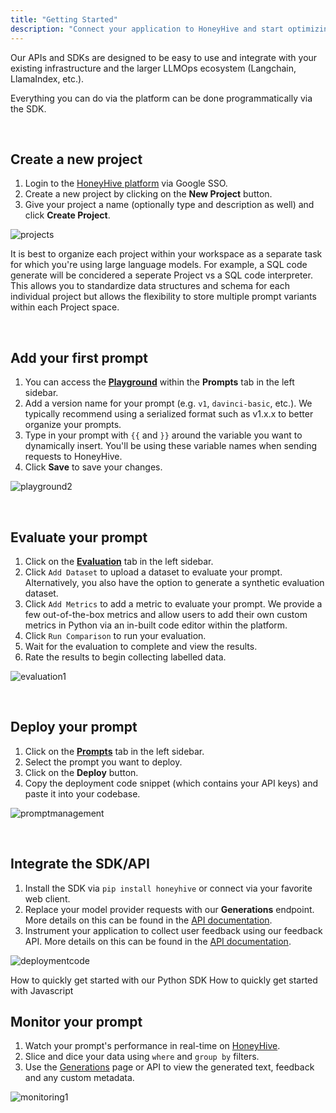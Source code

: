 ```yaml
---
title: "Getting Started"
description: "Connect your application to HoneyHive and start optimizing your prompts and models."
---
```


Our APIs and SDKs are designed to be easy to use and integrate with your existing infrastructure and the larger LLMOps ecosystem (Langchain, LlamaIndex, etc.). 

<Tip>Everything you can do via the platform can be done programmatically via the SDK.</Tip>

<br />

## Create a new project

1. Login to the [HoneyHive platform](https://app.honeyhive.ai) via Google SSO.
2. Create a new project by clicking on the **New Project** button.
3. Give your project a name (optionally type and description as well) and click **Create Project**.

![projects](/images/projects.png)

It is best to organize each project within your workspace as a separate task for which you're using large language models. For example, a SQL code generate will be concidered a seperate Project vs a SQL code interpreter. This allows you to standardize data structures and schema for each individual project but allows the flexibility to store multiple prompt variants within each Project space.

<br />

## Add your first prompt

1. You can access the [**Playground**](https://app.honeyhive.ai/playground) within the **Prompts** tab in the left sidebar.
2. Add a version name for your prompt (e.g. `v1`, `davinci-basic`, etc.). We typically recommend using a serialized format such as v1.x.x to better organize your prompts.
3. Type in your prompt with `{{` and `}}` around the variable you want to dynamically insert. You'll be using these variable names when sending requests to HoneyHive.
4. Click **Save** to save your changes.

![playground2](/images/playground2.png)

<br />

## Evaluate your prompt

1. Click on the [**Evaluation**](https://app.honeyhive.ai/evaluate) tab in the left sidebar.
2. Click `Add Dataset` to upload a dataset to evaluate your prompt. Alternatively, you also have the option to generate a synthetic evaluation dataset.
3. Click `Add Metrics` to add a metric to evaluate your prompt. We provide a few out-of-the-box metrics and allow users to add their own custom metrics in Python via an in-built code editor within the platform.
4. Click `Run Comparison` to run your evaluation.
5. Wait for the evaluation to complete and view the results.
6. Rate the results to begin collecting labelled data.

![evaluation1](/images/evaluation1.png)

<br />

## Deploy your prompt

1. Click on the [**Prompts**](https://app.honeyhive.ai/prompts) tab in the left sidebar.
2. Select the prompt you want to deploy.
3. Click on the **Deploy** button.
4. Copy the deployment code snippet (which contains your API keys) and paste it into your codebase.

![promptmanagement](/images/promptmanagement.png)

<br />

## Integrate the SDK/API

1. Install the SDK via `pip install honeyhive` or connect via your favorite web client.
2. Replace your model provider requests with our **Generations** endpoint. More details on this can be found in the [API documentation](/api-reference/generations).
3. Instrument your application to collect user feedback using our feedback API. More details on this can be found in the [API documentation](/api-reference/feedback).

![deploymentcode](/images/deploymentcode.png)

<CardGroup>
  <Card title="Python Quickstart" icon="rectangle-terminal" href="/quickstart/completions">
    How to quickly get started with our Python SDK
  </Card>
  <Card title="Javascript Quickstart" icon="rectangle-terminal" href="/js-quickstart">
    How to quickly get started with Javascript
  </Card>
</CardGroup>

<br />

## Monitor your prompt

1. Watch your prompt's performance in real-time on [HoneyHive](https://app.honeyhive.ai/dashboard).
2. Slice and dice your data using `where` and `group by` filters.
3. Use the [Generations](https://app.honeyhive.ai/datasets/generations) page or API to view the generated text, feedback and any custom metadata.

![monitoring1](/images/monitoring1.png)
